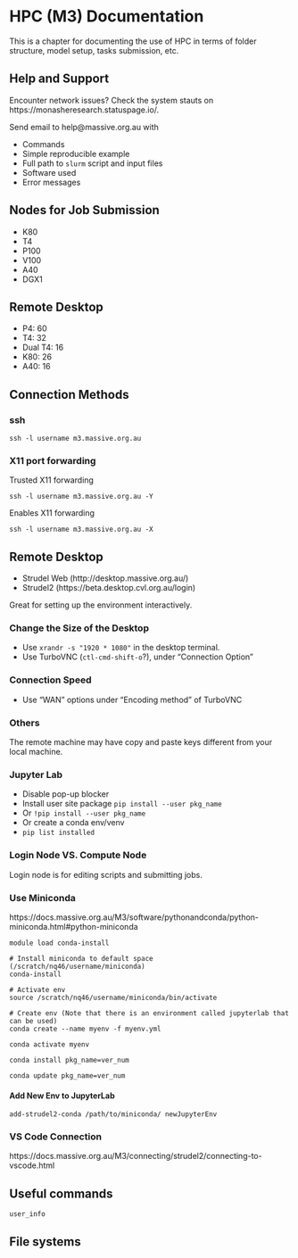 # HPC (M3) Documentation

This is a chapter for documenting the use of HPC in terms of folder structure, model setup, tasks submission, etc.

## Help and Support

Encounter network issues? Check the system stauts on https://monasheresearch.statuspage.io/. 

Send email to help@massive.org.au with 

- Commands
- Simple reproducible example
- Full path to `slurm` script and input files
- Software used
- Error messages

## Nodes for Job Submission

- K80
- T4
- P100
- V100
- A40
- DGX1

## Remote Desktop

- P4: 60
- T4: 32
- Dual T4: 16
- K80: 26
- A40: 16

## Connection Methods

### ssh

```
ssh -l username m3.massive.org.au
```

### X11 port forwarding

Trusted X11 forwarding

```
ssh -l username m3.massive.org.au -Y
```

Enables X11 forwarding

```
ssh -l username m3.massive.org.au -X
```

## Remote Desktop

- Strudel Web (http://desktop.massive.org.au/)
- Strudel2 (https://beta.desktop.cvl.org.au/login)

Great for setting up the environment interactively.

### Change the Size of the Desktop

- Use `xrandr -s "1920 * 1080"` in the desktop terminal.
- Use TurboVNC (`ctl-cmd-shift-o`?), under "Connection Option"

### Connection Speed

- Use "WAN" options under "Encoding method" of TurboVNC

### Others

The remote machine may have copy and paste keys different from your local machine.

### Jupyter Lab

- Disable pop-up blocker
- Install user site package `pip install --user pkg_name`
- Or `!pip install --user pkg_name`
- Or create a conda env/venv
- `pip list installed`

### Login Node VS. Compute Node

Login node is for editing scripts and submitting jobs.

### Use Miniconda

https://docs.massive.org.au/M3/software/pythonandconda/python-miniconda.html#python-miniconda

```
module load conda-install

# Install miniconda to default space (/scratch/nq46/username/miniconda)
conda-install

# Activate env
source /scratch/nq46/username/miniconda/bin/activate

# Create env (Note that there is an environment called jupyterlab that can be used)
conda create --name myenv -f myenv.yml

conda activate myenv
```

```
conda install pkg_name=ver_num

conda update pkg_name=ver_num
```

#### Add New Env to JupyterLab

```
add-strudel2-conda /path/to/miniconda/ newJupyterEnv
```

### VS Code Connection

https://docs.massive.org.au/M3/connecting/strudel2/connecting-to-vscode.html

## Useful commands

`user_info`

## File systems

